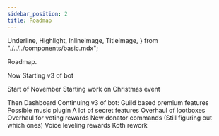 ```yaml
---
sidebar_position: 2
title: Roadmap
---
```

  Underline,
  Highlight,
  InlineImage,
  TitleImage,
} from "./../../components/basic.mdx";

Roadmap.

<Underline />

Now
Starting v3 of bot

Start of November
Starting work on Christmas event

Then
Dashboard
Continuing v3 of bot:
Guild based premium features
Possible music plugin
A lot of secret features
Overhaul of lootboxes
Overhaul for voting rewards
New donator commands (Still figuring out which ones)
Voice leveling rewards
Koth rework